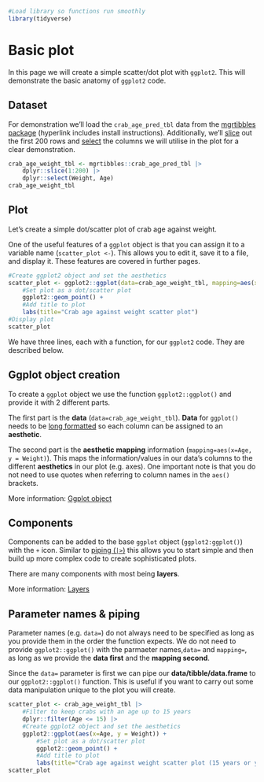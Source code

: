 ```r
#Load library so functions run smoothly
library(tidyverse)
```
# Basic plot

In this page we will create a simple scatter/dot plot with `ggplot2`.
This will demonstrate the basic anatomy of `ggplot2` code.

## Dataset

For demonstration we'll load the `crab_age_pred_tbl` data from the [mgrtibbles package](/datasets/mgrtibbles.qmd) (hyperlink includes install instructions).
Additionally, we'll [slice](/dplyr/slice.qmd) out the first 200 rows and [select](/dplyr/select.qmd) the columns we will utilise in the plot for a clear demonstration.

```r
crab_age_weight_tbl <- mgrtibbles::crab_age_pred_tbl |>
    dplyr::slice(1:200) |>
    dplyr::select(Weight, Age)
crab_age_weight_tbl
```

## Plot

Let's create a simple dot/scatter plot of crab age against weight.

One of the useful features of a `ggplot` object is that you can assign it to a variable name (`scatter_plot <-`).
This allows you to edit it, save it to a file, and display it.
These features are covered in further pages.

```r
#Create ggplot2 object and set the aesthetics
scatter_plot <- ggplot2::ggplot(data=crab_age_weight_tbl, mapping=aes(x=Age, y = Weight)) +
    #Set plot as a dot/scatter plot 
    ggplot2::geom_point() +
    #Add title to plot
    labs(title="Crab age against weight scatter plot")
#Display plot
scatter_plot
```

We have three lines, each with a function, for our `ggplot2` code.
They are described below.

## Ggplot object creation

To create a `ggplot` object we use the function `ggplot2::ggplot()` and provide it with 2 different parts.

The first part is the __data__ (`data=crab_age_weight_tbl`).
__Data__ for `ggplot()` needs to be [long formatted](/tidyr/pivot_longer.html) so each column can be assigned to an __aesthetic__.

The second part is the __aesthetic mapping__ information (`mapping=aes(x=Age, y = Weight)`). 
This maps the information/values in our data's columns to the different __aesthetics__ in our plot (e.g. axes).
One important note is that you do not need to use quotes when referring to column names in the `aes()` brackets.

More information: [Ggplot object](/ggplot2/ggplot_object.qmd)

## Components

Components can be added to the base `ggplot` object (`ggplot2:ggplot()`) with the `+` icon.
Similar to [piping (`|>`)](/dplyr/pipes.qmd) this allows you to start simple and then build up more complex code to create sophisticated plots.

There are many components with most being __layers__.

More information: [Layers](/ggplot2/layers.qmd)

## Parameter names & piping

Parameter names (e.g. `data=`) do not always need to be specified as long as you provide them in the order the function expects.
We do not need to provide `ggplot2::ggplot()` with the parmaeter names,`data=` and `mapping=`, as long as we provide the __data first__ and the __mapping second__.

Since the `data=` parameter is first we can pipe our __data/tibble/data.frame__ to our `ggplot2::ggplot()` function.
This is useful if you want to carry out some data manipulation unique to the plot you will create.

```r
scatter_plot <- crab_age_weight_tbl |>
    #Filter to keep crabs with an age up to 15 years
    dplyr::filter(Age <= 15) |>
    #Create ggplot2 object and set the aesthetics
    ggplot2::ggplot(aes(x=Age, y = Weight)) +
        #Set plot as a dot/scatter plot 
        ggplot2::geom_point() +
        #Add title to plot
        labs(title="Crab age against weight scatter plot (15 years or younger)")
scatter_plot
```